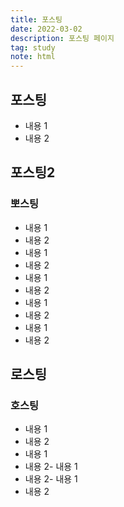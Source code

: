 ```yaml
---
title: 포스팅
date: 2022-03-02
description: 포스팅 페이지
tag: study
note: html
---
```


## 포스팅

- 내용 1
- 내용 2

## 포스팅2

### 뽀스팅

- 내용 1
- 내용 2
- 내용 1
- 내용 2
- 내용 1
- 내용 2
- 내용 1
- 내용 2
- 내용 1
- 내용 2

## 로스팅

### 호스팅

- 내용 1
- 내용 2
- 내용 1
- 내용 2- 내용 1
- 내용 2- 내용 1
- 내용 2
